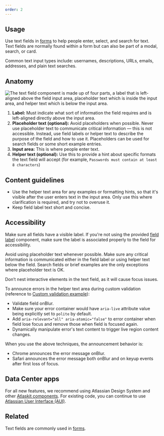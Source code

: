 ```yaml
---
order: 2
---
```


## Usage

Use text fields in [forms](/patterns/forms) to help people enter, select, and search for text. Text
fields are normally found within a form but can also be part of a modal, search, or card.

Common text input types include: usernames, descriptions, URLs, emails, addresses, and plain text
searches.

## Anatomy

![The text field component is made up of four parts, a label that is left-aligned above the field input area, placeholder text which is inside the input area, and helper text which is below the input area.](images/text-field-anatomy.png)

1. **Label:** Must indicate what sort of information the field requires and is left-aligned directly
   above the input area.
2. **Placeholder text (optional):** Avoid placeholders when possible. Never use placeholder text to
   communicate critical information — this is not accessible. Instead, use field labels or helper
   text to describe the purpose of the field and how to use it. Placeholders can be used for search
   fields or some short example entries.
3. **Input area:** This is where people enter text.
4. **Helper text (optional):** Use this to provide a hint about specific formats the text field will
   accept (for example, `Passwords must contain at least 8 characters`)

## Content guidelines

- Use the helper text area for any examples or formatting hints, so that it's visible after the user
  enters text in the input area. Only use this where clarification is required, and try not to
  overuse it.
- Keep field label text short and concise.

## Accessibility

Make sure all fields have a visible label. If you're not using the provided
[field label](/components/form/examples#field) component, make sure the label is associated properly
to the field for accessibility.

Avoid using placeholder text whenever possible. Make sure any critical information is communicated
either in the field label or using helper text below the field. Search fields or brief examples are
the only exceptions where placeholder text is OK.

Don’t nest interactive elements in the text field, as it will cause focus issues.

To announce errors in the helper text area during custom validation (reference to
[Custom validation example](https://atlassian.design/components/textfield/examples#custom-validation)):

- Validate field onBlur.
- Make sure your error container would have `aria-live` attribute value being explicitly set to
  `polite` by default.
- Add `aria-relevant="all" aria-atomic="false"` to error container when field lose focus and remove
  those when field is focused again.
- Dynamically manipulate error's text content to trigger live region content changes.

When you use the above techniques, the announcement behavior is:

- Chrome announces the error message onBlur.
- Safari announces the error message both onBlur and on keyup events after first loss of focus.

## Data Center apps

For all new features, we recommend using Atlassian Design System and other
[Atlaskit components](https://atlaskit.atlassian.com/). For existing code, you can continue to use
[Atlassian User Interface (AUI)](https://aui.atlassian.com/).

## Related

Text fields are commonly used in [forms](/patterns/forms).
